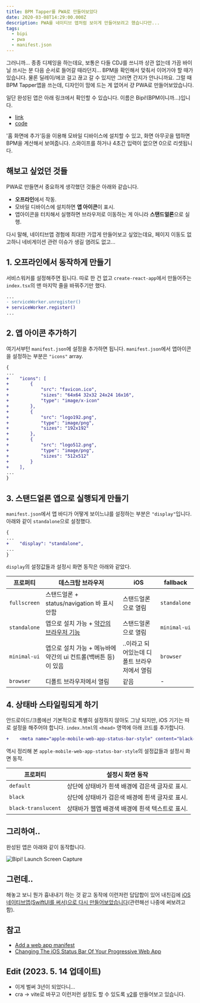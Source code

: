 ```yaml
---
title: BPM Tapper를 PWA로 만들어보았다
date: 2020-03-08T14:29:00.000Z
description: PWA를 네이티브 앱처럼 보이게 만들어보려고 했습니다만...
tags:
  - bipi
  - pwa
  - manifest.json
---
```


그러니까... 종종 디제잉을 하는데요, 보통은 다들 CDJ를 쓰니까 상관 없는데 가끔 바이닐 쓰시는 분 다음 순서로 들어갈 때라던지... BPM을 확인해서 맞춰서 이어가야 할 때가 있습니다. 물론 딜레이/에코 걸고 끊고 갈 수 있지만 그러면 간지가 안나니까요. 그럴 때 BPM Tapper앱을 쓰는데, 디자인이 맘에 드는 게 없어서 걍 PWA로 만들어보았습니다.

일단 완성된 앱은 아래 링크에서 확인할 수 있습니다. 이름은 Bipi!(BPM이니까...)입니다.

- [link](https://bipi.sehyunchung.dev)
- [code](https://github.com/sehyunchung/bipi)

'홈 화면에 추가'등을 이용해 모바일 디바이스에 설치할 수 있고, 화면 아무곳을 탭하면 BPM을 계산해서 보여줍니다. 스와이프를 하거나 4초간 입력이 없으면 0으로 리셋됩니다.

## 해보고 싶었던 것들

PWA로 만들면서 중요하게 생각했던 것들은 아래와 같습니다.

- **오프라인**에서 작동.
- 모바일 디바이스에 설치하면 **앱 아이콘**이 표시.
- 앱아이콘을 터치해서 실행하면 브라우저로 이동하는 게 아니라 **스탠드얼론**으로 실행.

다시 말해, 네이티브앱 경험에 최대한 가깝게 만들어보고 싶었는데요, 페이지 이동도 없고하니 네비게이션 관련 이슈가 생길 염려도 없고...

## 1. 오프라인에서 동작하게 만들기

서비스워커를 설정해주면 됩니다. 따로 한 건 없고 `create-react-app`에서 만들어주는 `index.tsx`의 맨 마지막 줄을 바꿔주기만 했다.

```diff
...
- serviceWorker.unregister()
+ serviceWorker.register()
...
```

## 2. 앱 아이콘 추가하기

여기서부턴 `manifest.json`에 설정을 추가하면 됩니다. `manifest.json`에서 앱아이콘을 설정하는 부분은 `"icons"` array.

```diff
{
...
+    "icons": [
+        {
+            "src": "favicon.ico",
+            "sizes": "64x64 32x32 24x24 16x16",
+            "type": "image/x-icon"
+        },
+        {
+            "src": "logo192.png",
+            "type": "image/png",
+            "sizes": "192x192"
+        },
+        {
+            "src": "logo512.png",
+            "type": "image/png",
+            "sizes": "512x512"
+        }
+    ],
...
}
```

## 3. 스탠드얼론 앱으로 실행되게 만들기

`manifest.json`에서 앱 바디가 어떻게 보이느냐를 설정하는 부분은 `"display"`입니다. 아래와 같이 `standalone`으로 설정했다.

```diff
{
...
+    "display": "standalone",
...
}
```

`display`의 설정값들과 설정시 화면 동작은 아래와 같았다.

| 프로퍼티     | 데스크탑 브라우저                                                                                      | iOS                                          | fallback     |
| ------------ | ------------------------------------------------------------------------------------------------------ | -------------------------------------------- | ------------ |
| `fullscreen` | 스탠드얼론 + status/navigation 바 표시 안함                                                            | 스탠드얼론으로 열림                          | `standalone` |
| `standalone` | 앱으로 설치 가능 + [약간의 브라우저 기능](https://web.dev/learn/pwa/app-design/#standalone-experience) | 스탠드얼론으로 열림                          | `minimal-ui` |
| `minimal-ui` | 앱으로 설치 가능 + 메뉴바에 약간의 ui 컨트롤(백버튼 등)이 있음                                         | ..이라고 되어있는데 디폴트 브라우저에서 열림 | `browser`    |
| `browser`    | 디폴트 브라우저에서 열림                                                                               | 같음                                         | -            |

## 4. 상태바 스타일링되게 하기

안드로이드/크롬에선 기본적으로 특별히 설정하지 않아도 그냥 되지만, iOS 기기는 따로 설정을 해주어야 합니다. `index.html`의 `<head>` 영역에 아래 코드를 추가합니다.

```diff
+    <meta name="apple-mobile-web-app-status-bar-style" content="black-translucent" />
```

역시 정리해 본 `apple-mobile-web-app-status-bar-style`의 설정값들과 설정시 화면 동작.

| 프로퍼티            | 설정시 화면 동작                                |
| ------------------- | ----------------------------------------------- |
| `default`           | 상단에 상태바가 흰색 배경에 검은색 글자로 표시. |
| `black`             | 상단에 상태바가 검은색 배경에 흰색 글자로 표시. |
| `black-translucent` | 상태바가 웹앱 배경색 배경에 흰색 텍스트로 표시. |

## 그리하여..

완성된 앱은 아래와 같이 동작합니다.

![Bipi! Launch Screen Capture](/img/ezgif-1-d63fe090e544.gif)

## 그런데..

해놓고 보니 뭔가 흉내내기 하는 것 같고 동작에 이런저런 답답합이 있어 내친김에 [iOS 네이티브앱(SwiftUI를 써서)으로 다시 만들어보았습니다](https://github.com/sehyunchung/bipi/tree/ios/Bipi!)(관련해선 나중에 써보려고 함).

## 참고

- [Add a web app manifest](https://web.dev/add-manifest/)
- [Changing The iOS Status Bar Of Your Progressive Web App](https://medium.com/appscope/changing-the-ios-status-bar-of-your-progressive-web-app-9fc8fbe8e6ab)

## Edit (2023. 5. 14 업데이트)

- 이게 벌써 3년이 되었다니...
- cra -> vite로 바꾸고 이런저런 설정도 할 수 있도록 [v2](http://bipi-v2.sehyunchung.dev/)를 만들어보고 있습니다.
